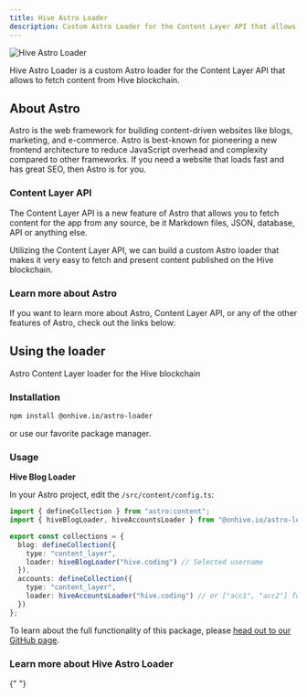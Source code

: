 ```yaml
---
title: Hive Astro Loader
description: Custom Astro Loader for the Content Layer API that allows to fetch content from Hive blockchain.
---
```



![Hive Astro Loader](./images/hive-astro-loader-cover.png)

Hive Astro Loader is a custom Astro loader for the Content Layer API that allows to fetch content from Hive blockchain.

## About Astro

Astro is the web framework for building content-driven websites like blogs, marketing, and e-commerce.
Astro is best-known for pioneering a new frontend architecture to reduce JavaScript overhead and complexity
compared to other frameworks. If you need a website that loads fast and has great SEO, then Astro is for you.

### Content Layer API

The Content Layer API is a new feature of Astro that allows you to fetch content for the app from any source,
be it Markdown files, JSON, database, API or anything else.

Utilizing the Content Layer API, we can build a custom Astro loader that makes it very easy
to fetch and present content published on the Hive blockchain.

### Learn more about Astro

If you want to learn more about Astro, Content Layer API, or any of the other features of Astro,
check out the links below:

<CardGrid>
  <LinkCard
    title="Astro"
    description="Learn more about Astro on their official website"
    href="https://astro.build/"
  />
  <LinkCard
    title="Content Layer API"
    description="Learn more about the Content Layer API"
    href="https://astro.build/blog/content-layer-deep-dive/"
  />
</CardGrid>

## Using the loader

Astro Content Layer loader for the Hive blockchain

### Installation

```bash
npm install @onhive.io/astro-loader
```

or use our favorite package manager.

### Usage

**Hive Blog Loader**

In your Astro project, edit the `/src/content/config.ts`:

```ts
import { defineCollection } from "astro:content";
import { hiveBlogLoader, hiveAccountsLoader } from "@onhive.io/astro-loader";

export const collections = {
  blog: defineCollection({
    type: "content_layer",
    loader: hiveBlogLoader("hive.coding") // Selected username
  }),
  accounts: defineCollection({
    type: "content_layer",
    loader: hiveAccountsLoader("hive.coding") // or ["acc1", "acc2"] for multiple accounts
  })
};
```

To learn about the full functionality of this package, please [head out to our GitHub page](https://github.com/instytutfi/hive-astro-loader).

### Learn more about Hive Astro Loader

{" "}

<CardGrid>
  <LinkCard
    title="instytutfi/hive-astro-loader — github.com"
    description="See the source code for this project on GitHub"
    href="https://github.com/instytutfi/hive-astro-loader"
  />
  <LinkCard
    title="@onhive.io/astro-loader — npmjs.com"
    description="View this project on npm"
    href="https://www.npmjs.com/package/@onhive.io/astro-loader"
  />
</CardGrid>
